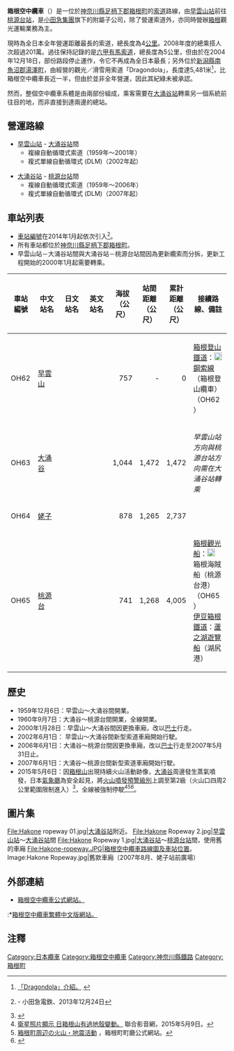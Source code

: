 {{Routemap|title=箱根空中纜車|title-bg=red|map=
FUNI
KBHFe!~HUBa~~ ~~[[箱根登山鐵道|箱根登山鐵道]]：[[鋼索線_(箱根登山鐵道)|鋼索線]]↑
uKBHFa!~HUBe~~0.000~~OH62 '''[[早雲山站|早雲山]]'''~~高757m
uSTR
uKBHFe!~HUBa~~1.472~~OH63 '''[[大涌谷站|大涌谷]]'''~~高1044m
uKBHFa!~HUBe
uSTR
uBHF~~2.737~~OH64 '''[[姥子站|姥子]]'''~~高878m
uSTR
uKBHFe~~4.005~~OH65 '''[[桃源台站|桃源台]]'''~~高741m
BOOT~~ ~~[[箱根觀光船|箱根海賊船]]、[[蘆之湖遊覽船|蘆之湖遊覽船]]
}}
'''箱根空中纜車'''（{{jpn|j=箱根ロープウェイ|hg=はこねロープウェイ|rm=Hakone Ropeway|f=y}}）是一位於[[神奈川縣|神奈川縣]][[足柄下郡|足柄下郡]][[箱根町|箱根町]]的[[索道|索道]]路線，由[[早雲山站|早雲山站]]前往[[桃源台站|桃源台站]]，是[[小田急電鐵|小田急集團]]旗下的附屬子公司，除了營運索道外，亦同時營辦[[箱根|箱根]]觀光運輸業務為主。

現時為全日本全年營運距離最長的索道，總長度為4[[公里|公里]]。2008年度的總乘搭人次超過201萬。過往保持記錄的是[[六甲有馬索道|六甲有馬索道]]，總長度為5公里，但由於在2004年12月18日，部份路段停止運作，令它不再成為全日本最長；另外位於[[新潟縣|新潟縣]][[南魚沼郡|南魚沼郡]][[湯澤町|湯澤町]]，由{{link-ja|王子酒店集團|プリンスホテル}}經營的觀光／滑雪用索道「Dragondola」，長度達5,481米<ref>[http://www.princehotels.co.jp/ski/naeba/dragondola/dragondola/ 「Dragondola」介紹。] {{Wayback|url=http://www.princehotels.co.jp/ski/naeba/dragondola/dragondola/ |date=20141220201135 }}{{ja}}</ref>，比箱根空中纜車長近一半，但由於並非全年營運，因此其紀綠未被承認。

然而，整個空中纜車系體是由兩部份組成，乘客需要在[[大涌谷站|大涌谷站]]轉乘另一個系統前往目的地，而非直接到達兩邊的總站。

== 營運路線 ==
*[[早雲山站|早雲山站]] - [[大涌谷站|大涌谷站]]間
**複線自動循環式索道（1959年～2001年）
**複式單線自動循環式 (DLM)（2002年起）

*[[大涌谷站|大涌谷站]] - [[桃源台站|桃源台站]]間
**複線自動循環式索道（1959年～2006年）
**複式單線自動循環式 (DLM)（2007年起）

==車站列表==
* [[車站編號|車站編號]]在2014年1月起依次引入<ref>{{PDFlink|[http://www.odakyu.jp/program/info/data.info/8052_1284200_.pdf 小田急線・箱根登山線・箱根ロープウェイ・箱根海賊船にて２０１４年１月から駅ナンバリングを順次導入します！]}} - 小田急電鉄、2013年12月24日</ref>。
* 所有車站都位於[[神奈川縣|神奈川縣]][[足柄下郡|足柄下郡]][[箱根町|箱根町]]。
* 早雲山站－大涌谷站間與大涌谷站－桃源台站間因為更新纜索而分拆，更新工程開始的2000年1月起需要轉乘。
{|class="wikitable" rules="all"
|-
!style="width:3em;"|車站編號
!style="width:5em;"|中文站名
!style="width:5em;"|日文站名
!style="width:5em;"|英文站名
!style="width:2.5em;"|海拔（公尺）
!style="width:2.5em;"|站間距離（公尺）
!style="width:2.5em;"|累計距離（公尺）
!接續路線、備註
|-style="border-top:solid 3px #f15a22;"
!OH62
|[[早雲山站|早雲山]]
|{{lang|ja|早雲山}}
|{{lang|en|Sounzan}}
|style="text-align:right;"|757
|style="text-align:right;"|-
|style="text-align:right;"|0
|[[箱根登山鐵道|箱根登山鐵道]]：[[File:Odakyu_Hakone_StaNo.svg|18px]] [[鋼索線_(箱根登山鐵道)|鋼索線]]（箱根登山纜車）（OH62）
|-
!OH63
|[[大涌谷站|大涌谷]]
|{{lang|ja|大涌谷}}
|{{lang|en|Owakudani}}
|style="text-align:right;"|1,044
|style="text-align:right;"|1,472
|style="text-align:right;"|1,472
|''早雲山站方向與桃源台站方向需在大涌谷站轉乘''
|-
!OH64
|[[姥子站|姥子]]
|{{lang|ja|姥子}}
|{{lang|en|Ubako}}
|style="text-align:right;"|878
|style="text-align:right;"|1,265
|style="text-align:right;"|2,737
| 
|-
!OH65
|[[桃源台站|桃源台]]
|{{lang|ja|桃源台}}
|{{lang|en|Togendai}}
|style="text-align:right;"|741
|style="text-align:right;"|1,268
|style="text-align:right;"|4,005
|[[箱根觀光船|箱根觀光船]]：[[File:Odakyu_Hakone_StaNo.svg|18px]] 箱根海賊船（桃源台港）（OH65）<br />[[伊豆箱根鐵道|伊豆箱根鐵道]]：[[蘆之湖遊覽船|蘆之湖遊覽船]]（湖尻港）
|}

== 歷史 ==
*1959年12月6日：早雲山～大涌谷間開業。
*1960年9月7日：大涌谷～桃源台間開業，全線開業。
*2000年1月28日：早雲山～大涌谷間因更換車廂，改以[[巴士|巴士]]行走。
*2002年6月1日： 早雲山～大涌谷間新型索道車廂開始行駛。
*2006年6月1日：大涌谷～桃源台間因更換車廂，改以[[巴士|巴士]]行走至2007年5月31日止。
*2007年6月1日：大涌谷～桃源台間新型索道車廂開始行駛。
*2015年5月6日：因[[箱根山|箱根山]]出現持續火山活動跡像，[[大涌谷|大涌谷]]周邊發生蒸氣噴發，日本[[氣象廳_(日本)|氣象廳]]為安全起見，將[[火山噴發預警級別|火山噴發預警級別]]上調至第2級（火山口四周2公里範圍限制進入）<ref>{{Cite web |url=http://www.jma.go.jp/jp/volcano/forecast_03_20150506060003.html |title=日本氣象廳於2015年5月6日發出的噴火警報・予報：箱根山。 |accessdate=2015年5月9日 |archive-date=2015年5月18日 |archive-url=https://web.archive.org/web/20150518111729/http://www.jma.go.jp/jp/volcano/forecast_03_20150506060003.html |dead-url=no }}</ref>，全線被強制停駛<ref>[https://video.udn.com/news/314085 衛星照片顯示 日箱根山有過地殼變動。] {{Wayback|url=https://video.udn.com/news/314085 |date=20190831231633 }}聯合影音網，2015年5月9日。</ref><ref>[http://www.town.hakone.kanagawa.jp/hakone_j/ka/soumu/saigai02.html 箱根町周辺の火山・地震活動] {{webarchive|url=https://web.archive.org/web/20150506044145/http://www.town.hakone.kanagawa.jp/hakone_j/ka/soumu/saigai02.html |date=2015-05-06 }}，箱根町町廳公式網站。</ref><ref>{{Cite web |url=http://www.hakoneropeway.co.jp/info/index.cgi#191 |title=箱根空中纜車停駛公告。 |access-date=2015-05-09 |archive-date=2018-10-26 |archive-url=https://web.archive.org/web/20181026033613/http://www.hakoneropeway.co.jp/info/index.cgi#191 |dead-url=no }}</ref>。

== 圖片集 ==
<gallery>
File:Hakone ropeway 01.jpg|[[大涌谷站|大涌谷站]]附近。
File:Hakone Ropeway 2.jpg|[[早雲山站|早雲山站]]～[[大涌谷站|大涌谷站]]間
File:Hakone Ropeway 1.jpg|[[大涌谷站|大涌谷站]]～[[桃源台站|桃源台站]]間，使用舊的車廂
File:Hakone-ropeway.JPG|箱根空中纜車路線圖及車站位置。
Image:Hakone Ropeway.jpg|舊款車廂（2007年8月、姥子站前廣場）
</gallery>

==外部連結==
*[http://www.hakoneropeway.co.jp/ 箱根空中纜車公式網站。] {{Wayback|url=http://www.hakoneropeway.co.jp/ |date=20210422054132 }}{{ja}}
:*[http://www.hakoneropeway.co.jp/foreign/ch/index.cgi 箱根空中纜車繁體中文版網站。] {{Wayback|url=http://www.hakoneropeway.co.jp/foreign/ch/index.cgi |date=20180815050911 }}{{zh-hant}}

==注釋==
{{reflist}}

{{箱根空中纜車}}
{{箱根富士伊豆大眾運輸}}
{{Commons|Category:Hakone Ropeway}}
{{DEFAULTSORT:Hakone-ropeway}}
[[Category:日本纜車|Category:日本纜車]]
[[Category:箱根空中纜車|Category:箱根空中纜車]]
[[Category:神奈川縣鐵路|Category:神奈川縣鐵路]]
[[Category:箱根町|Category:箱根町]]